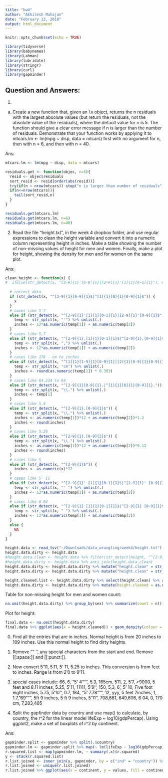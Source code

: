 ```yaml
---
title: "hw4"
author: "Akhilesh Mahajan"
date: "February 13, 2018"
output: html_document
---
```


```r
knitr::opts_chunk$set(echo = TRUE)
```

```r
library(tidyverse)
library(babynames)
library(Lahman)
library(lubridate)
library(stringr)
library(curl)
library(gapminder)
```


## Question and Answers:
1) 

a) Create a new function that, given an `lm` object, returns the n residuals with the largest absolute values (but return the residuals, not the absolute value of the residuals), where the default value for n is 5. The function should give a clear error message if n is larger than the number of residuals. Demonstrate that your function works by applying it to
        mtcars.lm <- lm(mpg ~ disp, data = mtcars)
    first with no argument for n, then with n = 6, and then with n = 40.

Ans: 
```r
mtcars.lm <- lm(mpg ~ disp, data = mtcars)

residuals.get <- function(objec, n=5){
  resid <- objec$residuals
  sort_resid <- resid[order(abs(resid))]
  try(if(n > nrow(mtcars)) stop("n is larger than number of residuals"))
  if(n<=nrow(mtcars)){
    tail(sort_resid,n)
  }
}

residuals.get(mtcars.lm)
residuals.get(mtcars.lm, n=6)
residuals.get(mtcars.lm, n=40)
```




2) Read the file "height.txt", in the week 4 dropbox folder, and use regular expressions to clean the height variable and convert it into a numeric column representing height in inches. Make a table showing the number of non-missing values of height for men and women. Finally, make a plot for height, showing the density for men and for women on the same plot.

Ans:

```r
clean_height <- function(x) {
#  ifelse(str_detect(x, "[2-9]{1}'[0-9]{1}|[2-9]{1}'[1]{1}[0-1]{1}"), micro_function1(x), x)
  
  # correct data
  if (str_detect(x, "^[2-9]{1}[0-9]{1}$|^[1]{1}[0]{1}[0-9]{1}$")) {
    x
  }
  # cases like 5'7
  else if (str_detect(x, "^[2-9]{1}'[1]{1}[0-1]{1}|[2-9]{1}'[0-9]{1}$")) {
    temp <- str_split(x, "'") %>% unlist(.)
    inches <- 12*as.numeric(temp[1]) + as.numeric(temp[2])
  }
  # cases like 5,7
  else if (str_detect(x, "^[2-9]{1},[1]{1}[0-1]{1}$|^[2-9]{1},[0-9]{1}$")) {
    temp <- str_split(x, ",") %>% unlist(.)
    inches <- 12*as.numeric(temp[1]) + as.numeric(temp[2])
  }
  # cases like 178 - cm to inches
  else if (str_detect(x, "^[1]{1}[1-9]{1}[0-9]{1}|[2]{1}[0-9]{1}[0-9]{1}c?m?$")) {
    temp <- str_split(x, "cm") %>% unlist(.)
    inches <- round(as.numeric(temp[1]) * 0.393)
  }
  # cases like 64.234 to 64
  else if (str_detect(x, "^[2-9]{1}[0-9]{1}.|^[1]{1}[0]{1}[0-9]{1}.")) {
    temp <- str_split(x, "\\.") %>% unlist(.)
    inches <- temp[1]
  }
  # cases like 5.4
  else if (str_detect(x, "^[2-9]{1}.[0-9]{1}$")) {
    temp <- str_split(x, "\\.") %>% unlist(.)
    inches <- as.numeric(temp[1])*12 + as.numeric(temp[2])*1.2
    inches <- round(inches)
  }
  # cases like 5.25
  else if (str_detect(x, "^[2-9]{1}.[0-9]{2}$")) {
    temp <- str_split(x, "\\.") %>% unlist(.)
    inches <- as.numeric(temp[1])*12 + as.numeric(temp[2])*0.12
    inches <- round(inches)
  }
  # cases like 5
  else if (str_detect(x, "^[2-9]{1}$")) {
    inches <- as.numeric(x)*12
  }
  # cases like 5' 11
  else if (str_detect(x, "^[2-9]{1}' [1]{1}[0-1]{1}$|^[2-9]{1}' [0-9]{1}$")) {
    temp <- str_split(x, "' ") %>% unlist(.)
    inches <- 12*as.numeric(temp[1]) + as.numeric(temp[2])
  }
  # cases like 6 04
  else if (str_detect(x, "^[2-9]{1} [1]{1}[0-1]{1}$|^[2-9]{1} [0-9]{1}$")) {
    temp <- str_split(x, " ") %>% unlist(.)
    inches <- 12*as.numeric(temp[1]) + as.numeric(temp[2])
  }
  else {
    NA
  }
}
```



```r
height.data <- read_tsv("~/Downloads/data_wrangling/week4/height.txt")
height.data.dirty <- height.data
#height.data.clean <- height.data %>% filter(str_detect(height, "^[2-9]{1}[0-9]{1}$|^[1]{1}[0]{1}[0-9]{1}$"))
#height.data.dirty <- height.data %>% anti_join(height.data.clean)
height.data.dirty <- height.data.dirty %>% mutate("height.clean" = str_replace_all(height, "^[^[:alnum:]]{0,}", ""))
height.data.dirty <- height.data.dirty %>% mutate("height.clean" = str_replace_all(height.clean, "[^[:alnum:]]{0,}$", ""))

height.cleaned.list <- height.data.dirty %>% select(height.clean) %>% apply(1, FUN = function(x) clean_height(x)) 
height.data.dirty <- height.data.dirty %>% mutate(height.cleaned = as.numeric(height.cleaned.list))
```
Table for non-missing height for men and women count:
```r
na.omit(height.data.dirty) %>% group_by(sex) %>% summarize(count = n())
```

Plot for height:
```r
final.data <- na.omit(height.data.dirty)
final.data %>% ggplot(aes(x = height.cleaned)) + geom_density(colour = "black", fill = "#56B4E9") + facet_wrap(~ sex) + scale_x_continuous(name = "Height in inches", limits = c(0, 90)) + ggtitle("Density plot of heights of males and females")
```

0) Find all the entries that are in inches. Normal height is from 20 inches to 109 inches. Use this normal height to find dirty heights.
1) Remove "" '', any special characters from the start and end. Remove [[:space:]] and [[:punct:]].
2) Now convert 5'11, 5.11, 5' 11, 5.25 to inches. This conversion is from feet to inches. Range is from 2'0 to 9'11.
3) special cases include: 
66, 6, "5' 4""", 5.3, 165cm, 511, 2, 5'7, >9000, 5 feet and 8.11 inches, 5.25, 5'11, 11111, 5'9'', 150, 5,3, 6', 5' 10, Five foot eight inches, 5.75, 5'10'',
0.7, 184, "5' 7.78""", 12, yyy, 5 feet 7inches, 1, 1.7, "69""", 5ft 9 inches, 5 ft 9 inches, 5'11'', 708,661, 649,606, 6 04, 0, 170 cm, 7,283,465




3) Split the gapfinder data by country and use map() to calculate, by country, the r^2 for the linear model lifeExp ~ log10(gdpPercap). Using ggplot2, make a set of boxplots of r^2 by continent.


Ans:
```r
gapminder.split <- gapminder %>% split(.$country)
gapminder.lm <- gapminder.split %>% map(~ lm(lifeExp ~ log10(gdpPercap), weights = pop, data = .))
r.squared.list <- map(gapminder.lm, ~ summary(.x)$r.squared)
y <- stack(r.squared.list)
r.list.joined <- inner_join(y, gapminder, by = c("ind" = "country")) %>% select(values, ind, continent)
r.list.joined <- unique(r.list.joined)
r.list.joined %>% ggplot(aes(x = continent, y = values, fill = continent)) + geom_boxplot() + ggtitle("Boxplot for the continent and their corresponding countries' r square values")
```